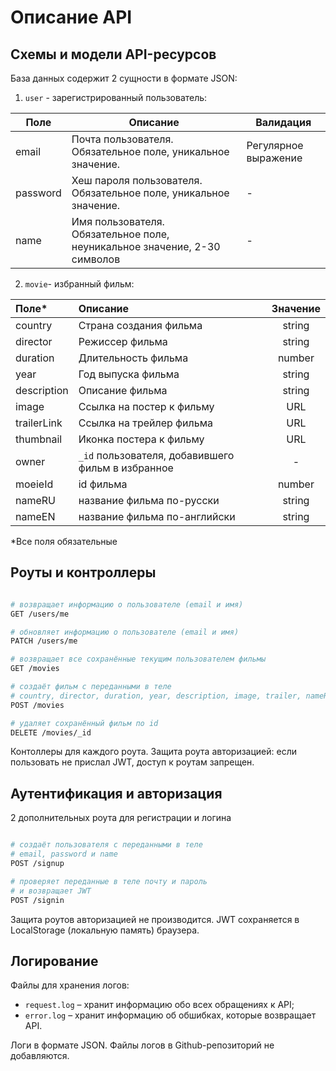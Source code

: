 # Описание API

## Схемы и модели API-ресурсов

База данных содержит 2 сущности в формате JSON:

1. `user` - зарегистрированный пользователь:

| Поле | Описание | Валидация |
| ------ | ------ | ------ |
| email | Почта пользователя. Обязательное поле, уникальное значение. | Регулярное выражение |
| password | Хеш пароля пользователя. Обязательное поле, уникальное значение. | - |
| name | Имя пользователя. Обязательное поле, неуникальное значение, 2-30 символов | - |

2. `movie`- избранный фильм:

| Поле* | Описание | Значение |
| :------ | :------ | :------: |
| country | Страна создания фильма | string |
| director | Режиссер фильма | string |
| duration | Длительность фильма | number |
| year | Год выпуска фильма | string |
| description | Описание фильма | string |
| image | Ссылка на постер к фильму | URL |
| trailerLink | Ссылка на трейлер фильма | URL |
| thumbnail | Иконка постера к фильму | URL |
| owner | `_id` пользователя, добавившего фильм в избранное | - |
| moeieId | id фильма | number |
| nameRU | название фильма по-русски | string |
| nameEN | название фильма по-английски | string |

\*Все поля обязательные

## Роуты и контроллеры

```bash 

# возвращает информацию о пользователе (email и имя)
GET /users/me

# обновляет информацию о пользователе (email и имя)
PATCH /users/me

# возвращает все сохранённые текущим пользователем фильмы
GET /movies

# создаёт фильм с переданными в теле
# country, director, duration, year, description, image, trailer, nameRU, nameEN и thumbnail, movieId 
POST /movies

# удаляет сохранённый фильм по id
DELETE /movies/_id

```

Контоллеры для каждого роута. 
Защита роута авторизацией: если пользовать не прислал JWT, доступ к роутам запрещен.

## Аутентификация и авторизация

2 дополнительных роута для регистрации и логина

```bash

# создаёт пользователя с переданными в теле
# email, password и name
POST /signup

# проверяет переданные в теле почту и пароль
# и возвращает JWT
POST /signin

```

Защита роутов авторизацией не производится. JWT сохраняется в LocalStorage (локальную память) браузера.

## Логирование

Файлы для хранения логов:

- `request.log` – хранит информацию обо всех обращениях к API;
- `error.log` – хранит информацию об обшибках, которые возвращает API.

Логи в формате JSON. Файлы логов в Github-репозиторий не добавляются.